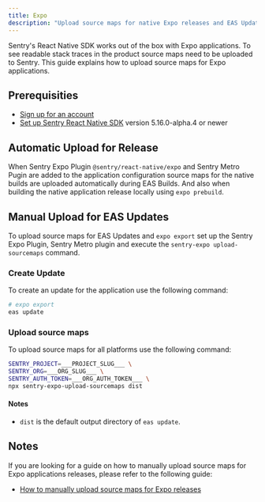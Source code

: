 ```yaml
---
title: Expo
description: "Upload source maps for native Expo releases and EAS Updates."
---
```


Sentry's React Native SDK works out of the box with Expo applications. To see readable stack traces in the product source maps need to be uploaded to Sentry. This guide explains how to upload source maps for Expo applications.

## Prerequisities

- [Sign up for an account](https://sentry.io/signup/)
- [Set up Sentry React Native SDK](/platforms/react-native/manual-setup/expo/) version 5.16.0-alpha.4 or newer

<OrgAuthTokenNote />

<Include name="react-native-sourcemaps-expo-common-instructions.mdx" />

## Automatic Upload for Release

When Sentry Expo Plugin `@sentry/react-native/expo` and Sentry Metro Pugin are added to the application configuration source maps for the native builds are uploaded automatically during EAS Builds. And also when building the native application release locally using `expo prebuild`.

## Manual Upload for EAS Updates

To upload source maps for EAS Updates and `expo export` set up the Sentry Expo Plugin, Sentry Metro plugin and execute the `sentry-expo upload-sourcemaps` command.

### Create Update

To create an update for the application use the following command:

```bash
# expo export
eas update
```

### Upload source maps

To upload source maps for all platforms use the following command:

```bash
SENTRY_PROJECT=___PROJECT_SLUG___ \
SENTRY_ORG=___ORG_SLUG___ \
SENTRY_AUTH_TOKEN=___ORG_AUTH_TOKEN___ \
npx sentry-expo-upload-sourcemaps dist
```

#### Notes

- `dist` is the default output directory of `eas update`.

## Notes

If you are looking for a guide on how to manually upload source maps for Expo applications releases, please refer to the following guide:

- [How to manually upload source maps for Expo releases](/platforms/react-native/sourcemaps/uploading/expo-advanced/)
